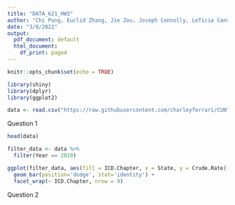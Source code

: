 ```yaml
---
title: "DATA_621_HW3"
author: "Chi Pong, Euclid Zhang, Jie Zou, Joseph Connolly, LeTicia Cancel"
date: "3/8/2022"
output:
  pdf_document: default
  html_document:
    df_print: paged
---
```


```r
knitr::opts_chunk$set(echo = TRUE)
```

```r
library(shiny)
library(dplyr)
library(ggplot2)
```

```r
data <- read.csv("https://raw.githubusercontent.com/charleyferrari/CUNY_DATA_608/master/module3/data/cleaned-cdc-mortality-1999-2010-2.csv")
```

Question 1
```r
head(data)
```

```r
filter_data <- data %>%
  filter(Year == 2010)

ggplot(filter_data, aes(fill = ICD.Chapter, x = State, y = Crude.Rate)) +
  geom_bar(position='dodge', stat='identity') + 
  facet_wrap(~ ICD.Chapter, nrow = 9)
```




Question 2
```r

```



